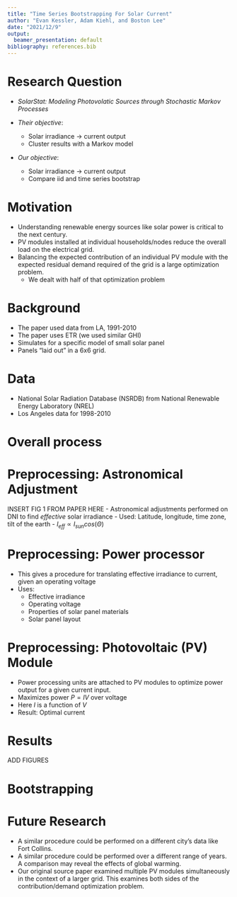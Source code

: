 ```yaml
---
title: "Time Series Bootstrapping For Solar Current"
author: "Evan Kessler, Adam Kiehl, and Boston Lee"
date: "2021/12/9"
output:
  beamer_presentation: default
bibliography: references.bib
---
```


# Research Question

- _SolarStat: Modeling Photovolatic Sources through Stochastic Markov Processes_

- *Their objective*: 
  - Solar irradiance $\rightarrow$ current output 
  - Cluster results with a Markov model
- *Our objective*: 
  - Solar irradiance $\rightarrow$ current output 
  - Compare iid and time series bootstrap

# Motivation

- Understanding renewable energy sources like solar power is critical to the next century.
- PV modules installed at individual households/nodes reduce the overall load on the electrical grid.
- Balancing the expected contribution of an individual PV module with the expected residual demand required of the grid is a large optimization problem.
    - We dealt with half of that optimization problem

# Background

- The paper used data from LA, 1991-2010
- The paper uses ETR (we used similar GHI)
- Simulates for a specific model of small solar panel 
- Panels "laid out" in a 6x6 grid.

# Data 

- National Solar Radiation Database (NSRDB) from National Renewable Energy
Laboratory (NREL)
- Los Angeles data for 1998-2010

# Overall process

\begin{center}
Raw data (NSRDB)

$\downarrow$

Astronomical adjustment

$\downarrow$

PV module

$\downarrow$

Power processor

$\downarrow$

Bootstrap
\end{center}


# Preprocessing: Astronomical Adjustment

INSERT FIG 1 FROM PAPER HERE
- Astronomical adjustments performed on DNI to find *effective* solar irradiance
- Used: Latitude, longitude, time zone, tilt of the earth 
- $I_{eff} \propto I_{sun}cos(\Theta)$

# Preprocessing: Power processor

- This gives a procedure for translating effective irradiance to
current, given an operating voltage
- Uses:
  - Effective irradiance
  - Operating voltage
  - Properties of solar panel materials
  - Solar panel layout

# Preprocessing: Photovoltaic (PV) Module

- Power processing units are attached to PV modules to optimize power output for a given current input.
- Maximizes power $P=IV$ over voltage
- Here $I$ is a function of $V$
- Result: Optimal current

# Results

ADD FIGURES

# Bootstrapping



# Future Research

- A similar procedure could be performed on a different city's data like Fort Collins.
- A similar procedure could be performed over a different range of years. A comparison may reveal the effects of global warming.
- Our original source paper examined multiple PV modules simultaneously in the context of a larger grid. This examines both sides of the contribution/demand optimization problem.
